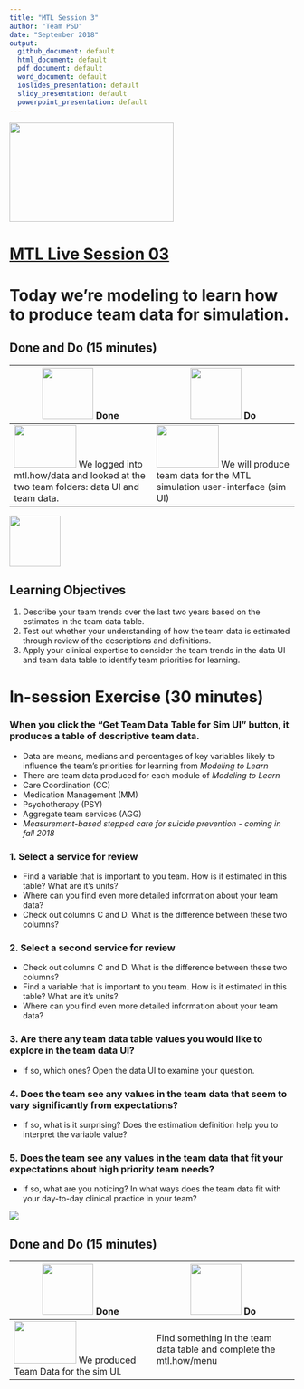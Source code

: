 ```yaml
---
title: "MTL Session 3"
author: "Team PSD"
date: "September 2018"
output: 
  github_document: default
  html_document: default
  pdf_document: default
  word_document: default
  ioslides_presentation: default
  slidy_presentation: default
  powerpoint_presentation: default
---
```


<img src = "https://github.com/lzim/teampsd/blob/master/resources/logos/mtl_live_sq_sm.png"
     height = "175" width = "290">  

# [MTL Live Session 03](https://github.com/lzim/teampsd/blob/master/mtl_facilitate_workgroup/mtl_live_guide/mtl_live_session03_see.Rmd "MTL Live Session 03")

# Today we're modeling to learn how to produce team data for simulation.

## Done and Do (15 minutes)
<!-- Do/Done Tables -->
| <img src = "https://raw.githubusercontent.com/lzim/teampsd/hexagon_icons/np_hexagon-check-mark_309690_003F72.png" height = "90" width = "90"> **Done** | <img src = "https://raw.githubusercontent.com/lzim/teampsd/hexagon_icons/np_synchronize_778914_003F72.png" height = "90" width = "90"> **Do** |
| --- | --- | 
| [<img src = "https://raw.githubusercontent.com/lzim/teampsd/master/resources/logos/mtl_how_data_sm.png" height = "75" width = "110">](http://mtl.how/data) We logged into mtl.how/data and looked at the two team folders: data UI and team data. | [<img src = "https://raw.githubusercontent.com/lzim/teampsd/master/resources/logos/mtl_how_sim.png" height = "75" width = "110">](http://mtl.how/sim) We will produce team data for the MTL simulation user-interface (sim UI)| 

<!-- Learning Objectives Icon --> 
<img src = "https://github.com/lzim/teampsd/blob/master/resources/icons/we_decided_learning_objectives.png" height = "90" width = "90" style ="display: inline-block"/> 

## Learning Objectives

1. Describe your team trends over the last two years based on the estimates in the team data table.
2. Test out whether your understanding of how the team data is estimated through review of the descriptions and definitions.
3. Apply your clinical expertise to consider the team trends in the data UI and team data table to identify team priorities for learning.

# In-session Exercise (30 minutes)

### When you click the "Get Team Data Table for Sim UI" button, it produces a table of descriptive team data.
- Data are means, medians and percentages of key variables likely to influence the team's priorities for learning from *Modeling to Learn*
- There are team data produced for each module of *Modeling to Learn*
- Care Coordination (CC)
- Medication Management (MM)
- Psychotherapy (PSY)
- Aggregate team services (AGG)
- *Measurement-based stepped care for suicide prevention - coming in fall 2018*

### 1. Select a service for review
- Find a variable that is important to you team. How is it estimated in this table? What are it's units?
- Where can you find even more detailed information about your team data?
- Check out columns C and D. What is the difference between these two columns?

### 2. Select a second service for review
- Check out columns C and D. What is the difference between these two columns?
- Find a variable that is important to you team. How is it estimated in this table? What are it's units?
- Where can you find even more detailed information about your team data?

### 3. Are there any team data table values you would like to explore in the team data UI?
- If so, which ones? Open the data UI to examine your question.

### 4. Does the team see any values in the team data that seem to vary significantly from expectations?
- If so, what is it surprising? Does the estimation definition help you to interpret the variable value?

### 5. Does the team see any values in the team data that fit your expectations about high priority team needs?
- If so, what are you noticing? In what ways does the team data fit with your day-to-day clinical practice in your team?

![](https://github.com/lzim/teampsd/blob/master/resources/gifs/session3_data_ui_params.gif)

## Done and Do (15 minutes)
<!-- Do/Done Tables -->
| <img src = "https://raw.githubusercontent.com/lzim/teampsd/hexagon_icons/np_hexagon-check-mark_309690_003F72.png" height = "90" width = "90"> **Done** | <img src = "https://raw.githubusercontent.com/lzim/teampsd/hexagon_icons/np_synchronize_778914_003F72.png" height = "90" width = "90"> **Do** |
| --- | --- | 
| [<img src = "https://raw.githubusercontent.com/lzim/teampsd/master/resources/logos/mtl_how_sim.png" height = "75" width = "110">](http://mtl.how/sim) We produced Team Data for the sim UI. | Find something in the team data table and complete the mtl.how/menu 


